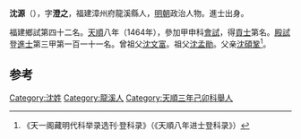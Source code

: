 '''沈源'''（{{bd|1425年||？}}），字'''澄之'''，福建漳州府龍溪縣人，[[明朝|明朝]]政治人物。進士出身。

福建鄉試第四十二名。[[天顺_(明朝)|天順]]八年（1464年），參加甲申科[[會試|會試]]，得[[貢士|貢士]]第名。[[殿試|殿試]]登[[進士|進士]]第三甲第一百一十一名。曾祖父[[沈文富|沈文富]]。祖父[[沈孟勛|沈孟勛]]。父亲[[沈碩鞏|沈碩鞏]]<ref>《天一阁藏明代科举录选刊·登科录》（《天順八年进士登科录》）</ref>。

==参考==
{{reflist}}
{{明朝人物小作品}}
{{天順八年甲申科殿試金榜}}

[[Category:沈姓|Category:沈姓]]
[[Category:龍溪人|Category:龍溪人]]
[[Category:天順三年己卯科舉人|Category:天順三年己卯科舉人]]